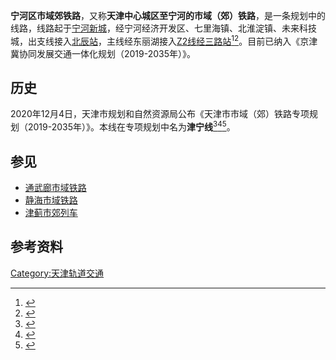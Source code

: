 {{天津未来建设}}{{future public transportation}}
{{Infobox rail system-route
| name        = 宁河市域铁路
| color       = 
| logo        = 
| logo_width  = 
| image       = 
| image_width = 
| image_alt   =
| caption     = 
| locale      = {{CHN}}[[天津市|天津市]][[宁河区|宁河区]]、[[东丽区|东丽区]]、[[北辰区|北辰区]]、[[河北区|河北区]]
| type        = 
| system      = 
| status      = 规划中
| start       = 
| end         = 
| routes      = 
| character   = 高架
| linelength  = 51.5公里
| tracklength =
| speed       = 
| tracks      = 
| stations    = 7个
| gauge       = 
| minradius   = 
| maxgrade    = 
| elevation   = 
| electrification = 
| block_signal = 
| signalling  = 
| depot       = 
| stock       = 
| fleet_size  = 
| open        = 
| planopen    = 
| lastextension = 
| close       = 
| daily_ridership = 
| owner       = 
| operator    = 
| website     =
| map         = 
| map_state   = collapsed
}}
'''宁河区市域郊铁路'''，又称'''天津中心城区至宁河的市域（郊）铁路'''，是一条规划中的线路，线路起于[[宁河|宁河新城]]，经宁河经济开发区、七里海镇、北淮淀镇、未来科技城，出支线接入[[北辰站_(天津市)|北辰站]]，主线经东丽湖接入[[天津地铁Z2线|Z2线]][[经三路站|经三路站]]<ref>{{cite web |author1=程婷 |title=出行·天津3条市域铁路都有新进展！ |url=https://mp.weixin.qq.com/s?__biz=MjM5NjQ5MDY2Ng==&mid=2935232949&idx=1&sn=cf49ff3f4df6564d9c3c782d3400b6e4&chksm=8de8c570ba9f4c66820a3e5848d64639ca083181697f0305d08a4e5dfd87c475c16143c1b3dd#rd |website=天津广播微信公众号 |accessdate=2020-11-17}}</ref><ref>{{cite web |title=宁河区市域（郊）铁路起点地铁二号线经三路站 |url=http://ms.enorth.com.cn/system/2020/06/15/050191430.shtml |website=北方网 |accessdate=2020-06-15 |archive-date=2022-01-01 |archive-url=https://web.archive.org/web/20220101203823/http://ms.enorth.com.cn/system/2020/06/15/050191430.shtml |dead-url=no }}</ref>。目前已纳入《京津冀协同发展交通一体化规划（2019-2035年）》。

==历史==
2020年12月4日，天津市规划和自然资源局公布《天津市市域（郊）铁路专项规划（2019-2035年）》。本线在专项规划中名为'''津宁线'''<ref>{{cite web|url=http://ghhzrzy.tj.gov.cn/zwgk_143/tzgg/202012/t20201204_4346048.html|title=关于《天津市市域（郊）铁路专项规划（2019-2035年）》征求意见的公告|date=2020-12-04|access-date=2020-12-05|archive-date=2020-12-05|archive-url=https://web.archive.org/web/20201205182539/http://ghhzrzy.tj.gov.cn/zwgk_143/tzgg/202012/t20201204_4346048.html|dead-url=no}}</ref><ref>{{cite web|url=http://ghhzrzy.tj.gov.cn/zwgk_143/tzgg/202012/P020201204675589444583.pdf|title=附件1 《天津市市域（郊）铁路专项规划（2019-2035年）》（征求意见稿）|date=2020-12-04|access-date=2020-12-05|archive-date=2020-12-05|archive-url=https://web.archive.org/web/20201205182157/http://ghhzrzy.tj.gov.cn/zwgk_143/tzgg/202012/P020201204675589444583.pdf|dead-url=no}}</ref><ref>{{cite web|url=http://ghhzrzy.tj.gov.cn/zwgk_143/tzgg/202012/P020201204675589498832.pdf|title=附件2 线网规划图|access-date=2020-12-05|archive-date=2020-12-05|archive-url=https://web.archive.org/web/20201205182310/http://ghhzrzy.tj.gov.cn/zwgk_143/tzgg/202012/P020201204675589498832.pdf|dead-url=yes}}</ref>。

==参见==
*[[通武廊市域铁路|通武廊市域铁路]]
*[[静海市域铁路|静海市域铁路]]
*[[津蓟市郊列车|津蓟市郊列车]]

== 参考资料 ==
{{Reflist}}
{{中华人民共和国城市轨道交通}}{{天津市城市轨道交通线路}}
[[Category:天津轨道交通|Category:天津轨道交通]]